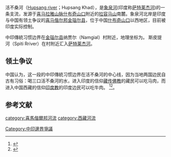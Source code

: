 活不桑河（[[Hupsang_river|Hupsang river]]；Hupsang Khad），是[[象泉河|象泉河]](印度称[[萨特莱杰河|萨特莱杰河]])的一条支流，发源于[[喜马拉雅山脉|喜马拉雅山脉]][[什布奇山口|什布奇山口]]附近的[[拉容马山|拉容马山]]南麓。象泉河北岸是印度与中国有领土争议的[[喜马偕尔邦|喜马偕尔邦]][[金瑙尔县|金瑙尔县]]{{tsl|en|Tashigang,_Himachal_Pradesh|Tashigang}}，位于中国[[什布奇山口|什布奇山口]]以西地区，目前被印度实际控制。

中印傳統习惯边界在[[金瑙尔县|金瑙尔县]]纳贾尔（Namgial）村附近，地理坐标为{{coord|31|48|43|N|78|39|13|E}}。
斯皮提河（Spiti Rriver）在{{tsl|en|Khab|Khab}}村附近汇入[[萨特莱杰河|萨特莱杰河]]。

==领土争议==
中国认为，这一段的中印傳統习惯边界在活不桑河的中心线，因为当地两国边民自古有习俗：喝三口活不桑河的水，进入印度的信仰[[藏传佛教|藏传佛教]]的藏民可以吃马肉，而进入中国西藏的信仰[[印度教|印度教]]的印度边民可以吃牛肉。
<ref name="中国国防资讯网">{{cite news|title=中印边境自卫反击作战史|url=http://info.cndsi.com/html/20051126/1747142842.html|accessdate=2005-11-26|website=中国国防资讯网|date=2005-11-26|deadurl=yes|archiveurl=https://web.archive.org/web/20090626012530/http://info.cndsi.com/html/20051126/1747142842.html|archivedate=2009-06-26}}</ref><ref name="rediff India abroad">{{cite news|author=Claude Arpi|title=China: Will India repeat the mistakes of 1962?|url=http://www.rediff.com/news/2006/nov/17claude.htm|accessdate=2006-11-17|website=rediff India abroad|date=2006-11-17|archive-date=2021-01-26|archive-url=https://web.archive.org/web/20210126020912/https://www.rediff.com/news/2006/nov/17claude.htm|dead-url=no}}</ref>。

==参考文献==
<div class="references-small">
<references></references>
</div>

[[category:喜馬偕爾邦河流|category:喜馬偕爾邦河流]]
[[category:西藏河流|category:西藏河流]]
[[Category:中印邊界爭議|Category:中印邊界爭議]]